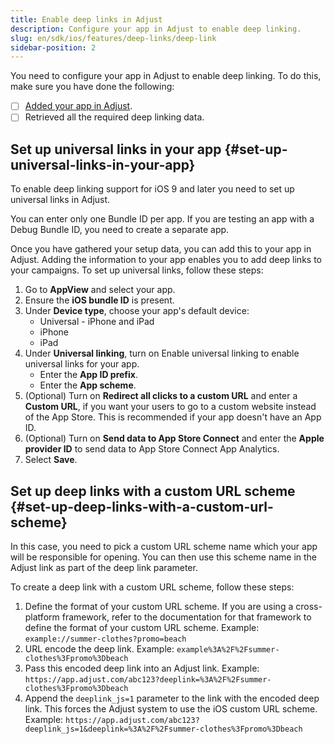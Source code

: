 ```yaml
---
title: Enable deep links in Adjust
description: Configure your app in Adjust to enable deep linking.
slug: en/sdk/ios/features/deep-links/deep-link
sidebar-position: 2
---
```


You need to configure your app in Adjust to enable deep linking. To do this, make sure you have done the following:

-  [ ] [Added your app in Adjust](https://help.adjust.com/en/article/app-setup).
-  [ ] Retrieved all the required deep linking data.

## Set up universal links in your app {#set-up-universal-links-in-your-app}

To enable deep linking support for iOS 9 and later you need to set up universal links in Adjust.

<Callout type="note">

You can enter only one Bundle ID per app. If you are testing an app with a Debug Bundle ID, you need to create a separate app.

</Callout>

Once you have gathered your setup data, you can add this to your app in Adjust. Adding the information to your app enables you to add deep links to your campaigns. To set up universal links, follow these steps:

1. Go to **AppView** and select your app.
2. Ensure the **iOS bundle ID** is present.
3. Under **Device type**, choose your app's default device:
   -  Universal - iPhone and iPad
   -  iPhone
   -  iPad
4. Under **Universal linking**, turn on Enable universal linking to enable universal links for your app.
   -  Enter the **App ID prefix**.
   -  Enter the **App scheme**.
5. (Optional) Turn on **Redirect all clicks to a custom URL** and enter a **Custom URL**, if you want your users to go to a custom website instead of the App Store. This is recommended if your app doesn't have an App ID.
6. (Optional) Turn on **Send data to App Store Connect** and enter the **Apple provider ID** to send data to App Store Connect App Analytics.
7. Select **Save**.

## Set up deep links with a custom URL scheme {#set-up-deep-links-with-a-custom-url-scheme}

In this case, you need to pick a custom URL scheme name which your app will be responsible for opening. You can then use this scheme name in the Adjust link as part of the deep link parameter.

To create a deep link with a custom URL scheme, follow these steps:

1. Define the format of your custom URL scheme. If you are using a cross-platform framework, refer to the documentation for that framework to define the format of your custom URL scheme. Example: `example://summer-clothes?promo=beach`
2. URL encode the deep link. Example: `example%3A%2F%2Fsummer-clothes%3Fpromo%3Dbeach`
3. Pass this encoded deep link into an Adjust link. Example: `https://app.adjust.com/abc123?deeplink=%3A%2F%2Fsummer-clothes%3Fpromo%3Dbeach`
4. Append the `deeplink_js=1` parameter to the link with the encoded deep link. This forces the Adjust system to use the iOS custom URL scheme. Example: `https://app.adjust.com/abc123?deeplink_js=1&deeplink=%3A%2F%2Fsummer-clothes%3Fpromo%3Dbeach`
